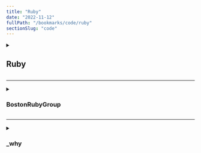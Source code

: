 ```yaml
---
title: "Ruby"
date: "2022-11-12"
fullPath: "/bookmarks/code/ruby"
sectionSlug: "code"
---
```


<details>
<summary>

## Ruby

</summary>

<p>

- [The Definitive RSpec Tutorial With Examples - RubyGuides](https://www.rubyguides.com/2018/07/rspec-tutorial/)
- [Introduction to Importing from CSV in Rails - YouTube](https://www.youtube.com/watch?v=mTnsUyLuPgY)
- [Documentation](https://www.ruby-lang.org/en/documentation/)
- [Rubular: a Ruby regular expression editor](https://rubular.com/)
- [Hidden features of Ruby you may not know about | Arkency Blog](https://blog.arkency.com/2014/07/hidden-features-of-ruby-you-may-dont-know-about/)
- [CultureHQ.com - A Better Workplace Community](https://engineering.culturehq.com/posts/2019-02-14-weird-ruby)
- [prettier/plugin-ruby: A prettier plugin for the Ruby programming language](https://github.com/prettier/plugin-ruby)
- [rbenv/rbenv: Manage your app's Ruby environment](https://github.com/rbenv/rbenv)
- [A Quick (and Hopefully Painless) Ride Through Ruby (with Cartoon Foxes) :: Why's (Poignant) Guide to Ruby](http://poignant.guide/book/chapter-3.html)

</p>
</details>

---

<details>
<summary>

### BostonRubyGroup

</summary>

<p>

- [kddeisz/preval: Automatically optimizes your Ruby code](https://github.com/kddeisz/preval)
- [Pre-evaluation in Ruby - Speaker Deck](https://speakerdeck.com/kddeisz/pre-evaluation-in-ruby)

</p>
</details>

---

<details>
<summary>

### _why

</summary>

<p>

- [What we can learn from "_why" the long lost open source developer · GitHub](https://github.com/readme/featured/why-the-lucky-stiff?mc_cid=f40fa3f793&mc_eid=576339b856)
- [_why's Estate - The Little Coder's Predicament](https://viewsourcecode.org/why/hacking/theLittleCodersPredicament.html)
- [Programming Ruby - Wikipedia](https://en.wikipedia.org/wiki/Programming_Ruby)
- [Why's (Poignant) Guide to Ruby](https://poignant.guide/book/)

</p>
</details>
